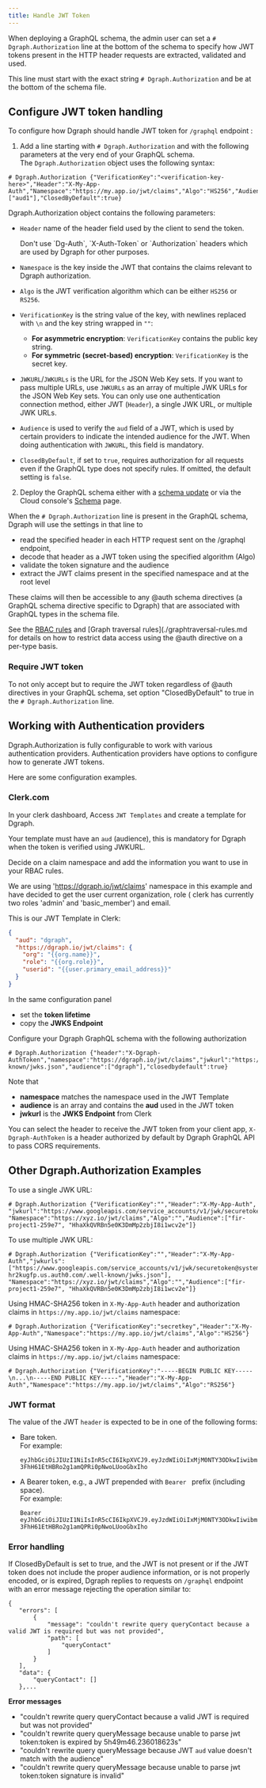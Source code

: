 ```yaml
---
title: Handle JWT Token
---
```


When deploying a GraphQL schema, the admin user can set a
`# Dgraph.Authorization` line at the bottom of the schema to specify how JWT
tokens present in the HTTP header requests are extracted, validated and used.

This line must start with the exact string `# Dgraph.Authorization` and be at
the bottom of the schema file.

## Configure JWT token handling

To configure how Dgraph should handle JWT token for `/graphql` endpoint :

1. Add a line starting with `# Dgraph.Authorization` and with the following
   parameters at the very end of your GraphQL schema.  
   The `Dgraph.Authorization` object uses the following syntax:

```
# Dgraph.Authorization {"VerificationKey":"<verification-key-here>","Header":"X-My-App-Auth","Namespace":"https://my.app.io/jwt/claims","Algo":"HS256","Audience":["aud1"],"ClosedByDefault":true}
```

Dgraph.Authorization object contains the following parameters:

- `Header` name of the header field used by the client to send the token.

  <Note>
    Don't use `Dg-Auth`, `X-Auth-Token` or `Authorization` headers which are
    used by Dgraph for other purposes.
  </Note>

- `Namespace` is the key inside the JWT that contains the claims relevant to
  Dgraph authorization.
- `Algo` is the JWT verification algorithm which can be either `HS256` or
  `RS256`.
- `VerificationKey` is the string value of the key, with newlines replaced with
  `\n` and the key string wrapped in `""`:
  - **For asymmetric encryption**: `VerificationKey` contains the public key
    string.
  - **For symmetric (secret-based) encryption**: `VerificationKey` is the secret
    key.
- `JWKURL`/`JWKURLs` is the URL for the JSON Web Key sets. If you want to pass
  multiple URLs, use `JWKURLs` as an array of multiple JWK URLs for the JSON Web
  Key sets. You can only use one authentication connection method, either JWT
  (`Header`), a single JWK URL, or multiple JWK URLs.
- `Audience` is used to verify the `aud` field of a JWT, which is used by
  certain providers to indicate the intended audience for the JWT. When doing
  authentication with `JWKURL`, this field is mandatory.
- `ClosedByDefault`, if set to `true`, requires authorization for all requests
  even if the GraphQL type does not specify rules. If omitted, the default
  setting is `false`.

2. Deploy the GraphQL schema either with a
   [schema update](/dgraph/graphql/api#using-updategqlschema-to-add-or-modify-a-schema)
   or via the Cloud console's [Schema](https://cloud.dgraph.io/_/schema) page.

When the `# Dgraph.Authorization` line is present in the GraphQL schema, Dgraph
will use the settings in that line to

- read the specified header in each HTTP request sent on the /graphql endpoint,
- decode that header as a JWT token using the specified algorithm (Algo)
- validate the token signature and the audience
- extract the JWT claims present in the specified namespace and at the root
  level

These claims will then be accessible to any @auth schema directives (a GraphQL
schema directive specific to Dgraph) that are associated with GraphQL types in
the schema file.

See the [RBAC rules](./RBAC-rules.md) and [Graph traversal
rules](./graphtraversal-rules.md for details on how to restrict data access
using the @auth directive on a per-type basis.

### Require JWT token

To not only accept but to require the JWT token regardless of @auth directives
in your GraphQL schema, set option "ClosedByDefault" to true in the
`# Dgraph.Authorization` line.

## Working with Authentication providers

Dgraph.Authorization is fully configurable to work with various authentication
providers. Authentication providers have options to configure how to generate
JWT tokens.

Here are some configuration examples.

### Clerk.com

In your clerk dashboard, Access `JWT Templates` and create a template for
Dgraph.

Your template must have an `aud` (audience), this is mandatory for Dgraph when
the token is verified using JWKURL.

Decide on a claim namespace and add the information you want to use in your RBAC
rules.

We are using 'https://dgraph.io/jwt/claims' namespace in this example and have
decided to get the user current organization, role ( clerk has currently two
roles 'admin' and 'basic_member') and email.

This is our JWT Template in Clerk:

```json
{
  "aud": "dgraph",
  "https://dgraph.io/jwt/claims": {
    "org": "{{org.name}}",
    "role": "{{org.role}}",
    "userid": "{{user.primary_email_address}}"
  }
}
```

In the same configuration panel

- set the **token lifetime**
- copy the **JWKS Endpoint**

Configure your Dgraph GraphQL schema with the following authorization

```
# Dgraph.Authorization {"header":"X-Dgraph-AuthToken","namespace":"https://dgraph.io/jwt/claims","jwkurl":"https://<>.clerk.accounts.dev/.well-known/jwks.json","audience":["dgraph"],"closedbydefault":true}
```

Note that

- **namespace** matches the namespace used in the JWT Template
- **audience** is an array and contains the **aud** used in the JWT token
- **jwkurl** is the **JWKS Endpoint** from Clerk

You can select the header to receive the JWT token from your client app,
`X-Dgraph-AuthToken` is a header authorized by default by Dgraph GraphQL API to
pass CORS requirements.

## Other Dgraph.Authorization Examples

To use a single JWK URL:

```
# Dgraph.Authorization {"VerificationKey":"","Header":"X-My-App-Auth", "jwkurl":"https://www.googleapis.com/service_accounts/v1/jwk/securetoken@system.gserviceaccount.com", "Namespace":"https://xyz.io/jwt/claims","Algo":"","Audience":["fir-project1-259e7", "HhaXkQVRBn5e0K3DmMp2zbjI8i1wcv2e"]}
```

To use multiple JWK URL:

```
# Dgraph.Authorization {"VerificationKey":"","Header":"X-My-App-Auth","jwkurls":["https://www.googleapis.com/service_accounts/v1/jwk/securetoken@system.gserviceaccount.com","https://dev-hr2kugfp.us.auth0.com/.well-known/jwks.json"], "Namespace":"https://xyz.io/jwt/claims","Algo":"","Audience":["fir-project1-259e7", "HhaXkQVRBn5e0K3DmMp2zbjI8i1wcv2e"]}
```

Using HMAC-SHA256 token in `X-My-App-Auth` header and authorization claims in
`https://my.app.io/jwt/claims` namespace:

```
# Dgraph.Authorization {"VerificationKey":"secretkey","Header":"X-My-App-Auth","Namespace":"https://my.app.io/jwt/claims","Algo":"HS256"}
```

Using HMAC-SHA256 token in `X-My-App-Auth` header and authorization claims in
`https://my.app.io/jwt/claims` namespace:

```
# Dgraph.Authorization {"VerificationKey":"-----BEGIN PUBLIC KEY-----\n...\n-----END PUBLIC KEY-----","Header":"X-My-App-Auth","Namespace":"https://my.app.io/jwt/claims","Algo":"RS256"}
```

### JWT format

The value of the JWT `header` is expected to be in one of the following forms:

- Bare token.  
  For example:

  ```
  eyJhbGciOiJIUzI1NiIsInR5cCI6IkpXVCJ9.eyJzdWIiOiIxMjM0NTY3ODkwIiwibmFtZSI6IkpvaG4gRG9lIiwiaWF0IjoxNTE2MjM5MDIyLCJodHRwczovL215LmFwcC5pby9qd3QvY2xhaW1zIjp7fX0.Pjlxpf-3FhH61EtHBRo2g1amQPRi0pNwoLUooGbxIho
  ```

- A Bearer token, e.g., a JWT prepended with `Bearer ` prefix (including
  space).  
  For example:
  ```
  Bearer eyJhbGciOiJIUzI1NiIsInR5cCI6IkpXVCJ9.eyJzdWIiOiIxMjM0NTY3ODkwIiwibmFtZSI6IkpvaG4gRG9lIiwiaWF0IjoxNTE2MjM5MDIyLCJodHRwczovL215LmFwcC5pby9qd3QvY2xhaW1zIjp7fX0.Pjlxpf-3FhH61EtHBRo2g1amQPRi0pNwoLUooGbxIho
  ```

### Error handling

If ClosedByDefault is set to true, and the JWT is not present or if the JWT
token does not include the proper audience information, or is not properly
encoded, or is expired, Dgraph replies to requests on `/graphql` endpoint with
an error message rejecting the operation similar to:

```
{
   "errors": [
       {
           "message": "couldn't rewrite query queryContact because a valid JWT is required but was not provided",
           "path": [
               "queryContact"
           ]
       }
   ],
   "data": {
       "queryContact": []
   },...
```

**Error messages**

- "couldn't rewrite query queryContact because a valid JWT is required but was
  not provided"
- "couldn't rewrite query queryMessage because unable to parse jwt token:token
  is expired by 5h49m46.236018623s"
- "couldn't rewrite query queryMessage because JWT `aud` value doesn't match
  with the audience"
- "couldn't rewrite query queryMessage because unable to parse jwt token:token
  signature is invalid"
